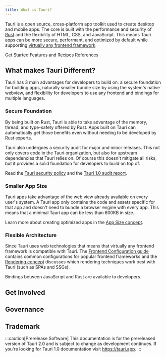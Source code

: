 ```yaml
---
title: What is Tauri?
---
```


Tauri is a open source, cross-platform app toolkit used to create desktop and mobile apps. The core is built with the performance and security of [Rust](https://www.rust-lang.org) and the flexibility of HTML, CSS, and JavaScript. This means Tauri apps can be more secure, performant, and optimized by default while supporting [virtually any frontend framework](/guides/frontend/).

<div>
	<a>Get Started</a>
	<a>Features and Recipes</a>
	<a>References</a>
</div>

## What makes Tauri Different?

Tauri has 3 main advantages for developers to build on: a secure foundation for building apps, naturally smaller bundle size by using the system's native webview, and flexibility for developers to use any frontend and bindings for multiple languages.

### Secure Foundation

By being built on Rust, Tauri is able to take advantage of the memory, thread, and type-safety offered by Rust. Apps built on Tauri can automatically get those benefits even without needing to be developed by Rust experts.

Tauri also undergoes a security audit for major and minor releases. This not only covers code in the Tauri organization, but also for upstream dependencies that Tauri relies on. Of course this doesn't mitigate all risks, but it provides a solid foundation for developers to build on top of.

Read the [Tauri security policy](https://github.com/tauri-apps/tauri/security/policy) and the [Tauri 1.0 audit report](https://github.com/tauri-apps/tauri/blob/dev/audits/Radically_Open_Security-v1-report.pdf).

### Smaller App Size

Tauri apps take advantage of the web view already available on every user's system. A Tauri app only contains the code and assets specific for that app and doesn't need to bundle a browser engine with every app. This means that a minimal Tauri app can be less than 600KB in size.

Learn more about creating optimized apps in the [App Size concept](/concepts/size).

### Flexible Architecture

Since Tauri uses web technologies that means that virtually any frontend framework is compatible with Tauri. The [Frontend Configuration guide](/guides/frontend/) contains common configurations for popular frontend frameworks and the [Rendering concept](/concepts/rendering) discusses which rendering techniques work best with Tauri (such as SPAs and SSGs).

Bindings between JavaScript and Rust are available to developers.

## Get Involved

## Governance

## Trademark

:::caution[Prerelease Software]
This documentation is for the prereleased version of Tauri 2.0 and is subject to change as development continues. If you're looking for Tauri 1.0 documentation visit https://tauri.app.
:::
